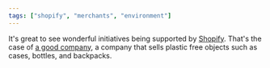 ```yaml
---
tags: ["shopify", "merchants", "environment"]
---
```


It's great to see wonderful initiatives being supported by [Shopify](https://shopify.com). That's the case of [a good company](https://agood.com/collections/mobile-cases), a company that sells plastic free objects such as cases, bottles, and backpacks.
